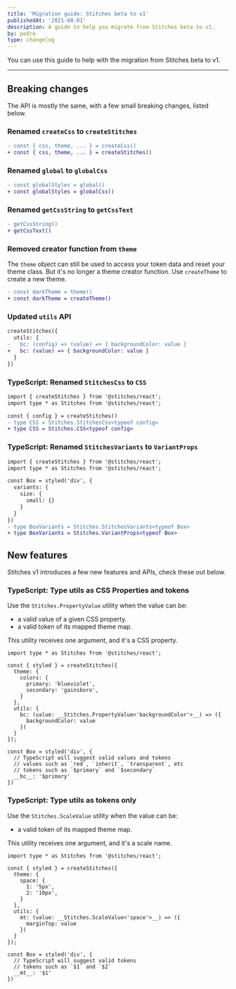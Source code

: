 ```yaml
---
title: 'Migration guide: Stitches beta to v1'
publishedAt: '2021-08-01'
description: A guide to help you migrate from Stitches beta to v1.
by: pedro
type: changelog
---
```


You can use this guide to help with the migration from Stitches beta to v1.

---

## Breaking changes

The API is mostly the same, with a few small breaking changes, listed below.

### Renamed `createCss` to `createStitches`

```diff
- const { css, theme, ... } = createCss()
+ const { css, theme, ... } = createStitches()
```

### Renamed `global` to `globalCss`

```diff
- const globalStyles = global()
+ const globalStyles = globalCss()
```

### Renamed `getCssString` to `getCssText`

```diff
- getCssString()
+ getCssText()
```

### Removed creator function from `theme`

The `theme` object can still be used to access your token data and reset your theme class. But it's no longer a theme creator function. Use `createTheme` to create a new theme.

```diff
- const darkTheme = theme()
+ const darkTheme = createTheme()
```

### Updated `utils` API

```diff
createStitches({
  utils: {
-   bc: (config) => (value) => { backgroundColor: value }
+   bc: (value) => { backgroundColor: value }
  }
})
```

### TypeScript: Renamed `StitchesCss` to `CSS`

```diff
import { createStitches } from '@stitches/react';
import type * as Stitches from '@stitches/react';

const { config } = createStitches()
- type CSS = Stitches.StitchesCss<typeof config>
+ type CSS = Stitches.CSS<typeof config>
```

### TypeScript: Renamed `StitchesVariants` to `VariantProps`

```diff
import { createStitches } from '@stitches/react';
import type * as Stitches from '@stitches/react';

const Box = styled('div', {
  variants: {
    size: {
      small: {}
    }
  }
})
- type BoxVariants = Stitches.StitchesVariants<typeof Box>
+ type BoxVariants = Stitches.VariantProps<typeof Box>
```

## New features

Stitches v1 introduces a few new features and APIs, check these out below.

### TypeScript: Type utils as CSS Properties and tokens

Use the `Stitches.PropertyValue` utility when the value can be:

- a valid value of a given CSS property.
- a valid token of its mapped theme map.

This utility receives one argument, and it's a CSS property.

```tsx
import type * as Stitches from '@stitches/react';

const { styled } = createStitches({
  theme: {
    colors: {
      primary: 'blueviolet',
      secondary: 'gainsboro',
    }
  },
  utils: {
    bc: (value: __Stitches.PropertyValue<'backgroundColor'>__) => ({
      backgroundColor: value
    })
  }
});

const Box = styled('div', {
  // TypeScript will suggest valid values and tokens
  // values such as `red`, `inherit`, `transparent`, etc
  // tokens such as `$primary` and `$secondary`
  __bc__: '$primary'
})
```

### TypeScript: Type utils as tokens only

Use the `Stitches.ScaleValue` utility when the value can be:

- a valid token of its mapped theme map.

This utility receives one argument, and it's a scale name.

```tsx
import type * as Stitches from '@stitches/react';

const { styled } = createStitches({
  theme: {
    space: {
      1: '5px',
      2: '10px',
    }
  },
  utils: {
    mt: (value: __Stitches.ScaleValue<'space'>__) => ({
      marginTop: value
    })
  }
});

const Box = styled('div', {
  // TypeScript will suggest valid tokens
  // tokens such as `$1` and `$2`
  __mt__: '$1'
})
```
